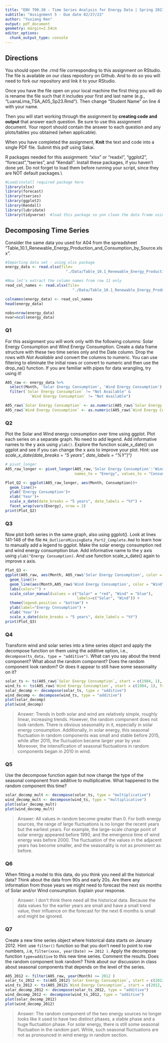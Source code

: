 ```yaml
---
title: "ENV 790.30 - Time Series Analysis for Energy Data | Spring 2023"
subtitle: "Assignment 5 - Due date 02/27/23"
author: "Yuxiang Ren"
output: pdf_document
geometry: margin=2.54cm
editor_options: 
  chunk_output_type: console
---
```


## Directions
  
You should open the .rmd file corresponding to this assignment on RStudio. The file is available on our class repository on Github. And to do so you will need to fork our repository and link it to your RStudio.  

Once you have the file open on your local machine the first thing you will do is rename the file such that it includes your first and last name (e.g., "LuanaLima_TSA_A05_Sp23.Rmd"). Then change "Student Name" on line 4 with your name. 

Then you will start working through the assignment by  **creating code and output** that answer each question. Be sure to use this assignment document. Your report should contain the answer to each question and any plots/tables you obtained (when applicable).

When you have completed the assignment, **Knit** the text and code into a single PDF file. Submit this pdf using Sakai. 

R packages needed for this assignment: "xlsx" or "readxl", "ggplot2", "forecast","tseries", and "Kendall". Install these packages, if you haven't done yet. Do not forget to load them before running your script, since they are NOT default packages.\\

```r
#Load/install required package here
library(xlsx)
library(forecast)
library(tseries)
library(ggplot2)
library(Kendall)
library(lubridate)
library(tidyverse)  #load this package so yon clean the data frame using pipes


```

## Decomposing Time Series

Consider the same data you used for A04 from the spreadsheet "Table_10.1_Renewable_Energy_Production_and_Consumption_by_Source.xlsx".

```r
#Importing data set - using xlsx package
energy_data <- read.xlsx(file=
                           "./Data/Table_10.1_Renewable_Energy_Production_and_Consumption_by_Source.xlsx",header=FALSE,startRow = 13,sheetIndex=1) #startRow is equivalent to skip on read.table

#Now let's extract the column names from row 11 only
read_col_names <- read.xlsx(file=
                              "./Data/Table_10.1_Renewable_Energy_Production_and_Consumption_by_Source.xlsx",header=FALSE,startRow = 11,endRow=11,sheetIndex=1)

colnames(energy_data) <- read_col_names
head(energy_data)

nobs=nrow(energy_data)
nvar=ncol(energy_data)

```

### Q1

For this assignment you will work only with the following columns: Solar Energy Consumption and Wind Energy Consumption. Create a data frame structure with these two time series only and the Date column. Drop the rows with *Not Available* and convert the columns to numeric. You can use filtering to eliminate the initial rows or convert to numeric and then use the drop_na() function. If you are familiar with pipes for data wrangling, try using it!

```r
A05_raw <- energy_data %>% 
  select(Month, 'Solar Energy Consumption', 'Wind Energy Consumption') %>% 
  filter(`Solar Energy Consumption` != "Not Available" &
           `Wind Energy Consumption` != "Not Available") 

A05_raw$`Solar Energy Consumption` <- as.numeric(A05_raw$`Solar Energy Consumption`)
A05_raw$`Wind Energy Consumption` <- as.numeric(A05_raw$`Wind Energy Consumption`)


```

### Q2

Plot the Solar and Wind energy consumption over time using ggplot. Plot each series on a separate graph. No need to add legend. Add informative names to the y axis using `ylab()`. Explore the function scale_x\_date() on ggplot and see if you can change the x axis to improve your plot. Hint: use *scale_x\_date(date_breaks = "5 years", date_labels = "%Y")")*

```r
# pivot_longer
A05_raw_longer <- pivot_longer(A05_raw,'Solar Energy Consumption':'Wind Energy Consumption',
                               names_to = "Energy", values_to = "Consumption")

Plot_Q2 <- ggplot(A05_raw_longer, aes(Month, Consumption))+
  geom_line()+
  ylab('Energy Consumption')+
  xlab('Year')+
  scale_x_date(date_breaks = "5 years", date_labels = "%Y") +
  facet_wrap(vars(Energy), nrow = 2)
print(Plot_Q2)  
```

### Q3

Now plot both series in the same graph, also using ggplot(). Look at lines 141-148 of the file `M4_OutliersMissingData_Part2_Complete.Rmd` to learn how to manually add a legend to ggplot. Make the solar energy consumption red and wind energy consumption blue. Add informative name to the y axis using `ylab("Energy Consumption)`. And use function scale_x\_date() again to improve x axis.

```r
Plot_Q3 <- 
ggplot(A05_raw, aes(Month, A05_raw$'Solar Energy Consumption', color = "Solar")) +
  geom_line()+
  geom_line(aes(Month,A05_raw$'Wind Energy Consumption', color = "Wind")) +
  labs(color="") +
  scale_color_manual(values = c("Solar" = "red", "Wind" = "blue"),
                                labels=c("Solar", "Wind")) +
  theme(legend.position = "bottom") +
  ylab(label="Energy Cnnsumption") +
  xlab('Year')+
  scale_x_date(date_breaks = "5 years", date_labels = "%Y")
print(Plot_Q3)
```

### Q4

Transform wind and solar series into a time series object and apply the decompose function on them using the additive option, i.e., `decompose(ts_data, type = "additive")`. What can you say about the trend component? What about the random component? Does the random component look random? Or does it appear to still have some seasonality on it?

```r
solar_ts <- ts(A05_raw$`Solar Energy Consumption`, start = c(1984, 1), frequency = 12)
wind_ts <- ts(A05_raw$`Wind Energy Consumption`, start = c(1984, 1), frequency = 12)
solar_decomp <- decompose(solar_ts, type = "additive")
wind_decomp <- decompose(wind_ts, type = "additive")
plot(solar_decomp)
plot(wind_decomp)
```
> Answer:
Trends in both solar and wind are relatively simple, roughly linear, increasing trends. However, the random component does not look random. There is obvious seasonality in it, especially in solar energy consumption. Additionally, in solar energy, this seasonal fluctuation in random components was small and stable before 2015, while after 2015, the fluctuation became larger year by year. Moreover, the intensification of seasonal fluctuations in random components began in 2010 in wind. 

### Q5

Use the decompose function again but now change the type of the seasonal component from additive to multiplicative. What happened to the random component this time?

```r
solar_decomp_mult <- decompose(solar_ts, type = "multiplicative")
wind_decomp_mult <- decompose(wind_ts, type = "multiplicative")
plot(solar_decomp_mult)
plot(wind_decomp_mult)
```
> Answer:
All values in random become greater than 0. For both energy sources, the range of large fluctuations is no longer the recent years but the earliest years. For example, the large-scale change point of solar energy appeared before 1990, and the emergence time of wind energy was before 2000. The fluctuation of the values in the adjacent years has become smaller, and the seasonality is not as prominent as before.

### Q6

When fitting a model to this data, do you think you need all the historical data? Think about the data from 90s and early 20s. Are there any information from those years we might need to forecast the next six months of Solar and/or Wind consumption. Explain your response.

> Answer:
I don't think there need all the historical data. Because the data values for the earlier years are small and have a small trend value, their influence on the forecast for the next 6 months is small and might be ignored.

### Q7

Create a new time series object where historical data starts on January 2012. Hint: use `filter()` function so that you don't need to point to row numbers, .i.e, `filter(xxxx, year(Date) >= 2012 )`. Apply the decompose function `type=additive` to this new time series. Comment the results. Does the random component look random? Think about our discussion in class about seasonal components that depends on the level of the series. 

```r
A05_2012 <- filter(A05_raw, year(Month) >= 2012 )
solar_ts_2012 <- ts(A05_2012$`Solar Energy Consumption`, start = c(2012, 1), frequency = 12)
wind_ts_2012 <- ts(A05_2012$`Wind Energy Consumption`, start = c(2012, 1), frequency = 12)
solar_decomp_2012 <- decompose(solar_ts_2012, type = "additive")
wind_decomp_2012 <- decompose(wind_ts_2012, type = "additive")
plot(solar_decomp_2012)
plot(wind_decomp_2012)

```

> Answer:
The random component of the two energy sources no longer looks like it used to have two distinct phases, a stable phase and a huge fluctuation phase. For solar energy, there is still some seasonal fluctuation in the random part. While, such seasonal fluctuations are not as pronounced in wind energy in random section.


